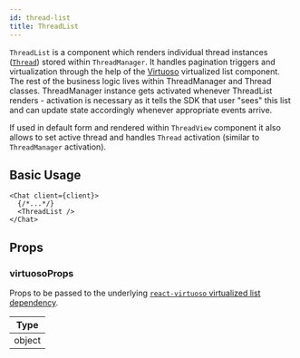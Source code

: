 ```yaml
---
id: thread-list
title: ThreadList
---
```


`ThreadList` is a component which renders individual thread instances ([`Thread`](https://github.com/GetStream/stream-chat-js/blob/master/src/thread.ts)) stored within `ThreadManager`. It handles pagination triggers and virtualization through the help of the [Virtuoso]() virtualized list component. The rest of the business logic lives within ThreadManager and Thread classes. ThreadManager instance gets activated whenever ThreadList renders - activation is necessary as it tells the SDK that user "sees" this list and can update state accordingly whenever appropriate events arrive.

If used in default form and rendered within `ThreadView` component it also allows to set active thread and handles `Thread` activation (similar to `ThreadManager` activation).

## Basic Usage

```tsx
<Chat client={client}>
  {/*...*/}
  <ThreadList />
</Chat>
```

## Props

### virtuosoProps

Props to be passed to the underlying [`react-virtuoso` virtualized list dependency](https://virtuoso.dev/virtuoso-api/interfaces/VirtuosoProps/).

| Type   |
| ------ |
| object |
